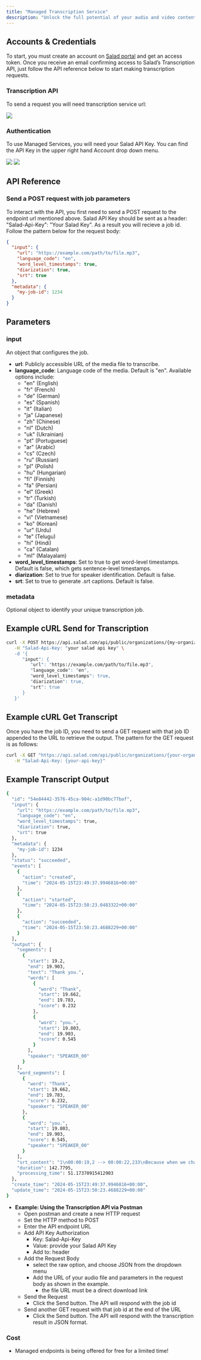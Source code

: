 ```yaml
---
title: "Managed Transcription Service"
description: "Unlock the full potential of your audio and video content with our transcription service tailored for media companies. Transcribe files up to 2 hours long in 98 languages, complete with advanced features like speaker diarization and word-level time coding. Generate accurate transcripts and captions in .json & .srt format to enhance your media production, streamline post-production processes, and reach a global audience more effectively with closed captions and subtitles. More features are coming soon."
---
```



## Accounts & Credentials

To start, you must create an account on [Salad portal](https://portal.salad.com/) and get an access token. Once you receive an email confirming access to Salad’s Transcription API, just follow the API reference below to start making transcription requests.

### Transcription API

To send a request you will need transcription service url:

![](managed-services/images/transcription_url.png)

### Authentication

To use Managed Services, you will need your Salad API Key. You can find the API Key in the upper right hand Account drop down menu.

![](inference-endpoints/images/7094421-image.png)
![](inference-endpoints/images/9d9c06f-image.png)

## API Reference

### Send a POST request with job parameters

To interact with the API, you first need to send a POST request to the endpoint url mentioned above. Salad API Key should be sent as a header: "Salad-Api-Key": "Your Salad Key". As a result you will recieve a job id. Follow the pattern below for the request body:

```json
{
  "input": {
    "url": "https://example.com/path/to/file.mp3",
    "language_code": "en",
    "word_level_timestamps": true,
    "diarization": true,
    "srt": true
  },
  "metadata": {
    "my-job-id": 1234
  }
}

```

## Parameters

### input
An object that configures the job.
- **url**: Publicly accessible URL of the media file to transcribe.
- **language_code**: Language code of the media. Default is "en". Available options include:
  - "en" (English)
  - "fr" (French)
  - "de" (German)
  - "es" (Spanish)
  - "it" (Italian)
  - "ja" (Japanese)
  - "zh" (Chinese)
  - "nl" (Dutch)
  - "uk" (Ukrainian)
  - "pt" (Portuguese)
  - "ar" (Arabic)
  - "cs" (Czech)
  - "ru" (Russian)
  - "pl" (Polish)
  - "hu" (Hungarian)
  - "fi" (Finnish)
  - "fa" (Persian)
  - "el" (Greek)
  - "tr" (Turkish)
  - "da" (Danish)
  - "he" (Hebrew)
  - "vi" (Vietnamese)
  - "ko" (Korean)
  - "ur" (Urdu)
  - "te" (Telugu)
  - "hi" (Hindi)
  - "ca" (Catalan)
  - "ml" (Malayalam)
- **word_level_timestamps**: Set to true to get word-level timestamps. Default is false, which gets sentence-level timestamps.
- **diarization**: Set to true for speaker identification. Default is false.
- **srt**: Set to true to generate .srt captions. Default is false.

### metadata
Optional object to identify your unique transcription job.

## Example cURL Send for Transcription

```bash
curl -X POST https://api.salad.com/api/public/organizations/{my-organization}/inference-endpoints/transcribe/jobs \
   -H "Salad-Api-Key: "your salad api key" \
   -d '{
      "input": {
         "url": "https://example.com/path/to/file.mp3",
         "language_code": "en",
         "word_level_timestamps": true,
         "diarization": true,
         "srt": true
      }
   }'
```



## Example cURL Get Transcript
Once you have the job ID, you need to send a GET request with that job ID appended to the URL to retrieve the output. The pattern for the GET request is as follows:


```bash
curl -X GET "https://api.salad.com/api/public/organizations/{your-organization}/inference-endpoints/transcribe/jobs/{job_id}" \
   -H "Salad-Api-Key: {your-api-key}"
```

## Example Transcript Output

```bash
{
  "id": "54e84442-3576-45ca-904c-a1d90bc77baf",
  "input": {
    "url": "https://example.com/path/to/file.mp3",
    "language_code": "en",
    "word_level_timestamps": true,
    "diarization": true,
    "srt": true
  },
  "metadata": {
    "my-job-id": 1234
  },
  "status": "succeeded",
  "events": [
    {
      "action": "created",
      "time": "2024-05-15T23:49:37.9946816+00:00"
    },
    {
      "action": "started",
      "time": "2024-05-15T23:50:23.0483322+00:00"
    },
    {
      "action": "succeeded",
      "time": "2024-05-15T23:50:23.4688229+00:00"
    }
  ],
  "output": {
    "segments": [
      {
        "start": 19.2,
        "end": 19.903,
        "text": "Thank you.",
        "words": [
          {
            "word": "Thank",
            "start": 19.662,
            "end": 19.783,
            "score": 0.232
          },
          {
            "word": "you.",
            "start": 19.803,
            "end": 19.903,
            "score": 0.545
          }
        ],
        "speaker": "SPEAKER_00"
      }
    ],
    "word_segments": [
      {
        "word": "Thank",
        "start": 19.662,
        "end": 19.783,
        "score": 0.232,
        "speaker": "SPEAKER_00"
      },
      {
        "word": "you.",
        "start": 19.803,
        "end": 19.903,
        "score": 0.545,
        "speaker": "SPEAKER_00"
      }
    ],
    "srt_content": "1\n00:00:19,2 --> 00:00:22,233\nBecause when we change the dialogue, we can change our world.\n\n",
    "duration": 142.7795,
    "processing_time": 51.17370915412903
  },
  "create_time": "2024-05-15T23:49:37.9946816+00:00",
  "update_time": "2024-05-15T23:50:23.4688229+00:00"
}

```

- **Example: Using the Transcription API via Postman**
  - Open postman and create a new HTTP request
  - Set the HTTP method to POST
  - Enter the API endpoint URL
  - Add API Key Authorization
    - Key: Salad-Api-Key
    - Value: provide your Salad API Key
    - Add to: header
  - Add the Request Body
    - select the raw option, and choose JSON from the dropdown menu
    - Add the URL of your audio file and parameters in the request body as shown in the example.
      - the file URL must be a direct download link
  - Send the Request
    - Click the Send button. The API will respond with the job id
  - Send another GET request with that job id at the end of the URL
    - Click the Send button. The API will respond with the transcription result in JSON format.

### Cost
 - Managed endpoints is being offered for free for a limited time!